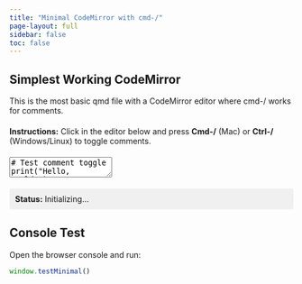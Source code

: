 ```yaml
---
title: "Minimal CodeMirror with cmd-/"
page-layout: full
sidebar: false
toc: false
---
```


## Simplest Working CodeMirror

This is the most basic qmd file with a CodeMirror editor where cmd-/ works for comments.

```{=html}
<!-- CodeMirror CSS -->
<link rel="stylesheet" href="https://cdnjs.cloudflare.com/ajax/libs/codemirror/5.65.2/codemirror.min.css">

<!-- CodeMirror JS -->
<script src="https://cdnjs.cloudflare.com/ajax/libs/codemirror/5.65.2/codemirror.min.js"></script>
<script src="https://cdnjs.cloudflare.com/ajax/libs/codemirror/5.65.2/mode/python/python.min.js"></script>
<script src="https://cdnjs.cloudflare.com/ajax/libs/codemirror/5.65.2/addon/comment/comment.min.js"></script>

<style>
.CodeMirror {
    border: 1px solid #ddd;
    height: auto;
    min-height: 100px;
}
</style>

<div style="margin: 20px 0;">
    <p><strong>Instructions:</strong> Click in the editor below and press <strong>Cmd-/</strong> (Mac) or <strong>Ctrl-/</strong> (Windows/Linux) to toggle comments.</p>
</div>

<textarea id="myeditor"># Test comment toggle
print("Hello, World!")
x = 5
y = 10
result = x + y
print(f"The sum is: {result}")</textarea>

<div id="status" style="margin-top: 20px; padding: 10px; background: #f0f0f0; border-radius: 4px;">
    <strong>Status:</strong> <span id="status-text">Initializing...</span>
</div>

<script>
// Wait for page to load
document.addEventListener('DOMContentLoaded', function() {
    // Initialize CodeMirror
    const editor = CodeMirror.fromTextArea(document.getElementById('myeditor'), {
        mode: 'python',
        theme: 'default',
        lineNumbers: true,
        indentUnit: 4,
        extraKeys: {
            'Cmd-/': 'toggleComment',
            'Ctrl-/': 'toggleComment'
        }
    });
    
    // Update status
    document.getElementById('status-text').textContent = 'Ready! cmd-/ is configured.';
    
    // Log key events for debugging
    editor.on('keyHandled', function(cm, name, event) {
        if (name === 'Cmd-/' || name === 'Ctrl-/') {
            document.getElementById('status-text').textContent = 
                'Comment toggled at ' + new Date().toLocaleTimeString();
        }
    });
    
    // Console test function
    window.testMinimal = function() {
        const keys = editor.getOption('extraKeys');
        console.log('ExtraKeys:', keys);
        console.log('cmd-/ configured:', keys['Cmd-/'] === 'toggleComment');
        console.log('Comment command available:', typeof CodeMirror.commands.toggleComment === 'function');
        return keys['Cmd-/'] === 'toggleComment' && keys['Ctrl-/'] === 'toggleComment';
    };
    
    console.log('✅ Minimal CodeMirror initialized. Run window.testMinimal() to verify.');
});
</script>
```

## Console Test

Open the browser console and run:
```javascript
window.testMinimal()
```